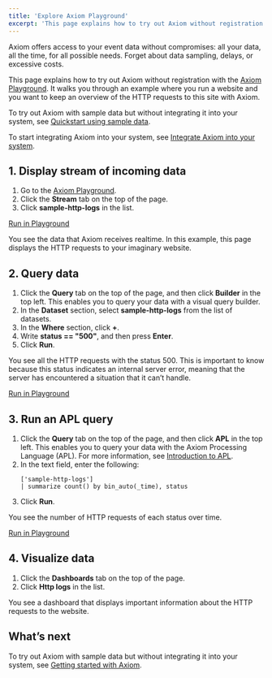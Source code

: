 ```yaml
---
title: 'Explore Axiom Playground'
excerpt: 'This page explains how to try out Axiom without registration with the Axiom Playground.'
---
```


Axiom offers access to your event data without compromises: all your data, all the time, for all possible needs. Forget about data sampling, delays, or excessive costs.

This page explains how to try out Axiom without registration with the [Axiom Playground](https://play.axiom.co/). It walks you through an example where you run a website and you want to keep an overview of the HTTP requests to this site with Axiom.

To try out Axiom with sample data but without integrating it into your system, see [Quickstart using sample data](getting-started-guide/quickstart-using-sample-data).

To start integrating Axiom into your system, see [Integrate Axiom into your system](/getting-started-guide/integrate-axiom).

## 1. Display stream of incoming data

1. Go to the [Axiom Playground](https://play.axiom.co/).
1. Click the **Stream** tab on the top of the page.
1. Click **sample-http-logs** in the list.

[Run in Playground](https://play.axiom.co/axiom-play-qf1k/stream/sample-http-logs)

You see the data that Axiom receives realtime. In this example, this page displays the HTTP requests to your imaginary website.

## 2. Query data

1. Click the **Query** tab on the top of the page, and then click **Builder** in the top left. This enables you to query your data with a visual query builder.
1. In the **Dataset** section, select **sample-http-logs** from the list of datasets.
1. In the **Where** section, click **+**.
1. Write **status == "500"**, and then press **Enter**.
1. Click **Run**.

You see all the HTTP requests with the status 500. This is important to know because this status indicates an internal server error, meaning that the server has encountered a situation that it can’t handle.

[Run in Playground](https://play.axiom.co/axiom-play-qf1k/query?initForm=%7B%22apl%22%3A%22%5B'sample-http-logs'%5D%20%7C%20where%20status%20%3D%3D%20'500'%22%7D)

## 3. Run an APL query

1. Click the **Query** tab on the top of the page, and then click **APL** in the top left. This enables you to query your data with the Axiom Processing Language (APL). For more information, see [Introduction to APL](/apl/introduction).
1. In the text field, enter the following:
    ```kusto
    ['sample-http-logs']
    | summarize count() by bin_auto(_time), status
    ```
1. Click **Run**.

You see the number of HTTP requests of each status over time.

[Run in Playground](https://play.axiom.co/axiom-play-qf1k/query?initForm=%7B%22apl%22%3A%22%5B'sample-http-logs'%5D%20%7C%20summarize%20count()%20by%20bin_auto(_time)%2C%20status%22%7D)

## 4. Visualize data

1. Click the **Dashboards** tab on the top of the page.
1. Click **Http logs** in the list.

You see a dashboard that displays important information about the HTTP requests to the website.

## What’s next

To try out Axiom with sample data but without integrating it into your system, see [Getting started with Axiom](/getting-started-guide/getting-started).